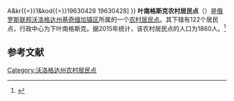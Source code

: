 {{Infobox Settlement
| official_name = 叶南格斯克农村居民点
| native_name = Сельское поселение Енангское
| settlement_type = [[农村居民点|农村居民点]]
| subdivision_type = [[国家|国家]]
| subdivision_type1 = [[州_(俄罗斯)|州]]
| subdivision_type2 = [[区_(苏联)|区]]
| subdivision_name = {{RUS}}
| subdivision_name1 = [[沃洛格达州|沃洛格达州]]
| subdivision_name2 = [[基奇缅加镇区|基奇缅加镇区]]
| seat_type = 行政中心
| seat = 下叶南格斯克
| population_as_of=2015
| population_footnotes = <ref name=stat />
| population_total = 1860
| coordinates_display = inline,title
| latd = 59 | latm = 59 | lats = 30 | latNS = N
| longd = 46 | longm = 24 | longs = 2 | longEW = E
| timezone = [[莫斯科时间|MSK]]
| utc_offset = +3
| blank_name = [[俄罗斯市政土地区划代码|OKTMO编码]]
| blank_info = [http://classif.spb.ru/classificators/view/tma.php?st{{=}}A&kr{{=}}1&kod{{=}}19630428 19630428]
}}
'''叶南格斯克农村居民点'''（{{lang-ru|Сельское поселение Енангское}}）是[[俄罗斯联邦|俄罗斯联邦]][[沃洛格达州|沃洛格达州]][[基奇缅加镇区|基奇缅加镇区]]所属的一个[[农村居民点|农村居民点]]。其下辖有122个居民点，行政中心为下叶南格斯克。据2015年统计，该农村居民点的人口为1860人。<ref name=stat>{{cite web |url=http://www.gks.ru/free_doc/doc_2015/bul_dr/mun_obr2015.rar |title=Численность населения Российской Федерации по муниципальным образованиям на 1 января 2015 года |accessdate=2015-08-06 |archiveurl=https://www.webcitation.org/6aaNzOlFO?url=http://www.gks.ru/free_doc/doc_2015/bul_dr/mun_obr2015.rar |archivedate=2015-08-06 |language=ru |deadurl=yes }}</ref>

== 参考文献 ==
{{reflist}}

{{Russia-stub}}

[[Category:沃洛格达州农村居民点|Category:沃洛格达州农村居民点]]